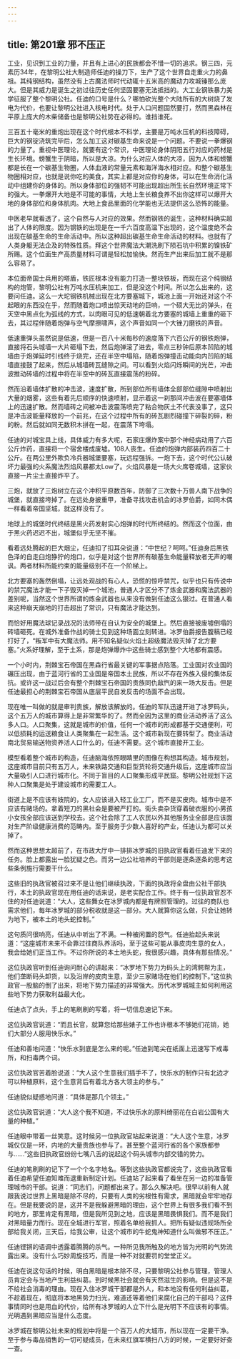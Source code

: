 ```yaml
---
---
---
```

title: 第201章 邪不压正
---



工业，见识到工业的力量，并且有上进心的民族都会不惜一切的追求。钢三四，元素历34年，在黎明公社大制造师任迪的操刀下，生产了这个世界自走重火力的鼻祖。其纯钢结构，虽然没有上古魔法师时代动辄十五米高的魔动力攻城锤那么庞大。但是其威力是诞生之初过往历史任何坚固要塞无法抵挡的。大工业钢铁暴力美学征服了整个黎明公社。任迪的口号是什么？哪怕砍光整个大陆所有的大树烧了发电为代价，也要让黎明公社进入核电时代。处于人口问题固然要打，然而黑森林在平原上庞大的木柴储备也是黎明公社势在必得的。谁挡谁死。

三百五十毫米的重炮出现在这个时代根本不科学，主要是万吨水压机的科技障碍，巨大的钢锭浇筑完毕后，怎么加工这对碳基生命来说是一个问题。不要说一拳爆钢的力量了。重视中医理论，就要有这个常识，中医理论身体阴阳五行对应的药材是生长环境。螃蟹生于阴暗，所以是大凉。为什么对应人体的大凉，因为人体和螃蟹都是长在一个碳基生物圈，人体血液的常量元素和海洋海水相对应。和整个碳基生物圈相对应，也就是说你吃的美食，其实上都是对应你的身体，可以在生命消化活动中组建你的身体的。所以身体部位的强韧不可能出现超出所生长自然环境正常下的强大。一拳爆开大地是不可能的事情，大地上生长粮食养不出你这样可以爆开大地的身体部位和身体肌肉。大地上食品里面的化学能也无法提供这么恐怖的能量。

中医老早就看透了，这个自然与人对应的效果。然而钢铁的诞生，这种材料确实超出了人体的限度。因为钢铁的出现是在一千六百度高温下出现的，这个温度绝不会出现在碳基生命的生命活动中。所以这种超出碳基生命生命活动的材料。也就有了人类身躯无法企及的特殊性质。拜这个世界魔法大潮洗刷下陨石坑中积累的镍铁矿所赐。这个位面生产高质量材料可谓是轻松加愉快。然而生产出来后加工就不是那么容易了。

本位面帝国士兵用的塔盾，铁匠根本没有能力打造一整块铁板，而现在这个纯钢结构的炮管，黎明公社有万吨水压机来加工，但是没这个时间。所以怎么出来的，这要问任迪。这么一大坨钢铁机械出现在北方要塞城下，城池上面一开始还对这个不起眼的东西没在乎，然而随着炮口喷出惊天动地的巨响，一个硕大无比的弹头，在天空中黑点化为弧线的方式，以肉眼可见的低速朝着北方要塞的城墙上重重的砸下去，其过程伴随着炮弹与空气摩擦啸声，这个声音如同一个大锉刀磨铁的声音。

低速重弹头虽然说是低速，但是一百八十米每秒的速度落下六百公斤的钢铁炮弹，直接将石头城墙一大片砸塌下去，然后炮弹滚了进去，零点三秒钟后原本凹陷的城墙由于炮弹延时引线终于烧完，还在半空中塌陷，随着炮弹撞击动能向内凹陷的城墙直接鼓了起来，然后从城墙砖瓦缝隙之间。可以看到火焰闪烁瞬间的光芒，冲击波推动砖墙的过程中将在半空中的砖瓦直接震荡的粉碎。

然而沿着墙体扩散的冲击波，速度扩散，所到部位所有墙体全部部位缝隙中喷射出大量的烟雾，这些有着先后顺序的快速喷射，显示着这一刹那间冲击波在要塞墙体上的迅速扩散。然而墙砖之间被冲击波震荡喷完了粘合物灰土不代表没事了，这只是冲击波能量释放的一个前兆，在这个过程中所有的砖瓦剧烈碰撞下碎裂的碎，粉的粉。然后就如同无数积木拼在一起，在震荡下垮塌。

任迪的对城宝具上线，具体威力有多大呢，石家庄爆炸案中那个神经病动用了六百公斤炸药，直接将一个宿舍楼成废墟。108人丧生。任迪的炮弹内部装药四百二十公斤。在两公里外欺负冷兵器城堡要塞，玩远程强拆。一炮下去，这个时代公认破坏力最强的火系魔法烈焰风暴都太Low了。火焰风暴是一场大火席卷城墙，这家伙直接一片尘土直接炸平了。

三炮，就放了三炮树立在这个冲积平原数百年，防御了三次数十万兽人南下战争的城堡，就直接垮掉了。在远处身披重甲，准备寻找攻击机会的冰罗伯爵，如同木偶一样看着帝国坚城，就这样没有了。

地球上的城堡时代终结是黑火药发射实心炮弹的时代所终结的。然而这个位面，由于黑火药迟迟不出，城堡似乎无坚不摧。

看着远处腾起的巨大烟尘，任迪扣了扣耳朵说道：“中世纪？呵呵。”任迪身后黑铁色泽的自走臼炮狰狞的炮口，似乎是对这个世界所有碳基生命能量释放者无声的嘲讽。两者材料所能约束的能量级别不在一个阶梯上。

北方要塞的轰然倒塌，让远处观战的有心人，恐慌的惊呼禁咒，似乎也只有传说中的禁咒魔法才能一下子毁灭掉一个城池，普通人才区分不了炼金武器和魔法武器的差别呢，当然这个世界所谓的炼金武器也从来没有做到任迪这么狠过。在普通人看来这种崩天崩地的打击超出了常识，只有魔法才能达到。

而恰好用魔法球记录战况的法师带在自认为安全的城堡上。然后直接被废墟倒塌的砖墙砸死。在城外准备作战的骑士见到这种场面立刻转进。冰罗伯爵报告腹稿已经打好了，“叛军中有大魔法师。用不知名疑似火焰土超级魔法毁灭掉了北方要塞。”火系好理解，至于土系，那是炮弹爆炸中这些骑士感到整个大地都有震感。

一个小时内，荆棘宝石帝国在黑森行省最关键的军事据点陷落。工业国对农业国的碾压出现，由于蓝河行省的工业国是帝国本土民族，所以不存在外族入侵的集体反抗。或许这一战过后会有整个荆棘宝石帝国的贵族同仇敌忾的来一场大反击。但是任迪最担心的荆棘宝石帝国从底层平民自发反击的场面不会出现。

现在唯一叫做的就是审判贵族，解放该解放的。任迪的军队迅速开进了冰罗码头，这个五万人的城市算得上是非常繁华的了。然而全因为这里的商业活动养活了这么多人口。人口聚集，这就是城市的价值，任何一个城市的形成都基于交通便利，可以低损耗的运送粮食让人类聚集在一起生活。这个城市新现在要转型了。商业活动南北贸易输送物资养活人口什么的，任迪不需要。这个城市直接开工业。

模型看着整个城市的构造，任迪脑海依照眼睛里的图像在构想其构造。城市规划，这座城市目前只有五万人，未来铁路交通和巨型货轮将交通升级后，这座城市应当大量吸引人口进行城市化。不同于盲目的人口聚集形成平民窟。黎明公社规划下这种人口聚集是处于建设城市的需要工人。

街道上是不应该有妓院的，女人应该进入轻工业工厂，而不是买皮肉。城市中是不应该有赌场的。拿着短刀的黑社会是要被严打的。街头卖杂货穿着破衣服的小男孩小女孩全部应该送到学校去。这个社会除了工人农民以外其他服务业全部是应该面对生产阶级健康消费的范畴内。至于服务于少数人喜好的产业，任迪认为都可以关掉了。

然而这种思想太超前了，在市政大厅中一排排冰罗城的旧执政官看着任迪发下来的任务。脸上都露出一脸犹疑之色。而另一边公社培养的干部则是逐条逐条的思考这些条例施行需要干什么。

这些旧的执政官被召过来不是让他们继续执政，下面的执政将全盘由公社干部执行，本土的执政官现在用任迪的话来说，是老实配合工作。终于有一位执政官忍不住的对任迪说道：“大人，这些舞女在冰罗城内都是有牌照管理的。过往的商队也需求他们，每年冰罗城的部分税收就是这一部分。大人就算你这么做，只会让她转为地下，被本土的地头蛇控制。”

这句质问很响亮，任迪从中听出了不满。一种被闲置的怨气。任迪抬起头来说道：“这座城市未来不会靠过往商队养活吗，至于这些可能从事皮肉生意的女人，我会给她们正当工作。不过你所说的本土地头蛇，我很感兴趣，具体有那些情况。”

这位执政官听到任迪询问耐心的讲起来：“冰罗地下势力为码头上的湾鳄帮为主，他们垄断码头卸货，以及沿岸的皮肉生意，至少三家赌场在他们的控制下。”这位执政官一股脑的倒了出来，将地下势力描述的非常强大。历代冰罗城城主如何利用这些地下势力获取利益最大化。

任迪点了点头，手上的笔刷刷的写着，将一切信息速记下来。

这位执政官说道：“而且长官，就算您给那些婊子工作也许根本不够她们花销，她们大部分人服用快乐水。”

任迪和善地问道：“快乐水到底是怎么来的呢。”任迪到笔尖在纸面上迅速写下戒毒所，和扫毒两个词。

这位执政官苦着脸说道：“大人这个生意我们插手不了，快乐水的制作只有北边才可以种植原料，这个生意背后有着北方各大领主的参与。”

任迪貌似疑惑地问道：“具体是那几个领主。”

这位执政官说道：“大人这个我不知道，不过快乐水的原料绮丽花在白岩公国有大量的种植。”

任迪眼中带着一丝笑意。这时候另一位执政官站起来说道：“大人这个生意，冰罗城仅仅是一环，内地的大量贵族也参与了。甚至整个蓝河行省的各个家族都参与……”这些旧执政官纷纷七嘴八舌的说起这个码头城市内部交错的势力。

任迪的笔刷刷的记下了一个个名字地名。等到这些执政官都说完了，这些执政官看着任迪希望任迪知难而退重新制定计划。任迪站了起来看了看坐在另一边的准备管理城市的干部。说道：“同志们，问题都出来了。那么久解决吧。很早以前有人就跟我说过世界上黑暗是除不尽的，只要有人类的劣根性有需求，黑暗就会牢牢地存在。但是我要说的是，这并不是我躲避黑暗的理由，这个世界上有很多我们看不到的地方，那里肯定有黑暗，但是我所见到之地，应该是黑暗畏惧我们。而不是我们对黑暗量力而行。现在全城进行军官，照着名单给我抓人。把所有疑似违规场所全部给我关闭，三天后，给我公审，让这个城市的牛蛇鬼神知道什么叫做邪不压正。”

任迪铿锵的语调中透露着腾腾的杀气。一种所见我所触及的地方皆为光明的气势流露出来。没有什么巧妙周旋技巧，而是一种不对就要罚的堂堂正义。

任迪在说这句话的时候，明白黑暗是根本除不尽，只要黎明公社参与管理，管理人员肯定会与当地产生利益纠葛。到时候黑社会就会有天然滋生的影响。但是这不是不给社会消毒的理由。现在入住冰罗城干部都是外人，和本地没有任何利益纠葛，不趁着现在，彻底将本地黑势力扫光，难道还等着他们来腐化自己的干部吗？这件事情同时也是用血的代价，给所有冰罗城的人立下什么是光明下不应该有的事情。光明遇到黑暗应当是什么态度。

冰罗城在黎明公社未来的规划中将是一个百万人的大城市，所以现在一定要干净。至于参与毒品销售的一切可疑成员，在未来红旗军横扫八方的时候，一定要好好查一查。
